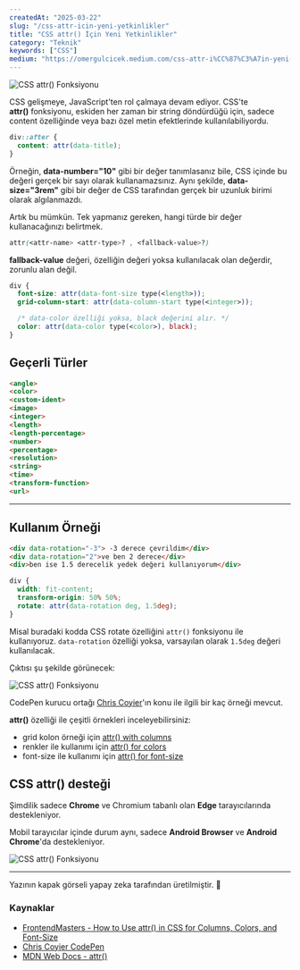 ```yaml
---
createdAt: "2025-03-22"
slug: "/css-attr-icin-yeni-yetkinlikler"
title: "CSS attr() İçin Yeni Yetkinlikler"
category: "Teknik"
keywords: ["CSS"]
medium: "https://omergulcicek.medium.com/css-attr-i%CC%87%C3%A7in-yeni-yetkinlikler-47c9b2fabe10"
---
```


![CSS attr() Fonksiyonu](/img/blog/2025-03-22/css-attr.png)

CSS gelişmeye, JavaScript'ten rol çalmaya devam ediyor. CSS'te **attr()** fonksiyonu, eskiden her zaman bir string döndürdüğü için, sadece content özelliğinde veya bazı özel metin efektlerinde kullanılabiliyordu.

```css
div::after {
  content: attr(data-title); 
}
```

Örneğin, **data-number="10"** gibi bir değer tanımlasanız bile, CSS içinde bu değeri gerçek bir sayı olarak kullanamazsınız. Aynı şekilde, **data-size="3rem"** gibi bir değer de CSS tarafından gerçek bir uzunluk birimi olarak algılanmazdı.

Artık bu mümkün. Tek yapmanız gereken, hangi türde bir değer kullanacağınızı belirtmek.

```css
attr(<attr-name> <attr-type>? , <fallback-value>?)
```

**fallback-value** değeri, özelliğin değeri yoksa kullanılacak olan değerdir, zorunlu alan değil.

```css
div {
  font-size: attr(data-font-size type(<length>));
  grid-column-start: attr(data-column-start type(<integer>));

  /* data-color özelliği yoksa, black değerini alır. */
  color: attr(data-color type(<color>), black);
}
```

## Geçerli Türler

```html
<angle>
<color>
<custom-ident>
<image>
<integer>
<length>
<length-percentage>
<number>
<percentage>
<resolution>
<string>
<time>
<transform-function>
<url>
``` 


***

## Kullanım Örneği

```html
<div data-rotation="-3"> -3 derece çevrildim</div>
<div data-rotation="2">ve ben 2 derece</div>
<div>ben ise 1.5 derecelik yedek değeri kullanıyorum</div>
```

```css
div {
  width: fit-content;
  transform-origin: 50% 50%;
  rotate: attr(data-rotation deg, 1.5deg);
}
```

Misal buradaki kodda CSS rotate özelliğini `attr()` fonksiyonu ile kullanıyoruz. `data-rotation` özelliği yoksa, varsayılan olarak `1.5deg` değeri kullanılacak.

Çıktısı şu şekilde görünecek:

![CSS attr() Fonksiyonu](/img/blog/2025-03-22/css-attr-rotate.png)

CodePen kurucu ortağı <a href="https://x.com/chriscoyier" target="_blank" rel="noopener noreferrer">Chris Coyier</a>'ın konu ile ilgili bir kaç örneği mevcut.

**attr()** özelliği ile çeşitli örnekleri inceleyebilirsiniz:

- grid kolon örneği için <a href="https://codepen.io/chriscoyier/pen/LEYRzMz" target="_blank" rel="noopener noreferrer">attr() with columns</a>
- renkler ile kullanımı için <a href="https://codepen.io/chriscoyier/pen/VYwKyGe" target="_blank" rel="noopener noreferrer">attr() for colors</a>
- font-size ile kullanımı için <a href="https://codepen.io/chriscoyier/pen/zxYKaxO" target="_blank" rel="noopener noreferrer">attr() for font-size</a>

## CSS attr() desteği

Şimdilik sadece **Chrome** ve Chromium tabanlı olan **Edge** tarayıcılarında destekleniyor.

Mobil tarayıcılar içinde durum aynı, sadece **Android Browser** ve **Android Chrome**'da destekleniyor.

![CSS attr() Fonksiyonu](/img/blog/2025-03-22/can-i-use-css-attr.png)

***

Yazının kapak görseli yapay zeka tarafından üretilmiştir. 🤖

### Kaynaklar

- <a href="https://frontendmasters.com/blog/how-to-use-attr-in-css-for-columns-colors-and-font-size/" target="_blank" rel="noreferrer noopener">FrontendMasters - How to Use attr() in CSS for Columns, Colors, and Font-Size</a>
- <a href="https://codepen.io/chriscoyier" target="_blank" rel="noreferrer noopener">Chris Coyier CodePen</a>
- <a href="https://developer.mozilla.org/en-US/docs/Web/CSS/attr" target="_blank" rel="noreferrer noopener">MDN Web Docs - attr()</a>